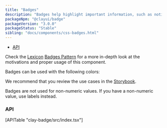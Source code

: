 ```yaml
---
title: "Badges"
description: "Badges help highlight important information, such as notifications or new and unread messages."
packageNpm: "@clayui/badge"
packageVersion: "3.0.0"
packageStatus: "Stable"
sibling: "docs/components/css-badges.html"
---
```



<div class="nav-toc-absolute">
<div class="nav-toc">

- [API](#api)

</div>
</div>

<div class="clay-site-alert alert alert-info">
	Check the <a href="https://liferay.design/lexicon/">Lexicon</a> <a href="https://liferay.design/lexicon/core-components/badges/">Badges Pattern</a> for a more in-depth look at the motivations and proper usage of this component.
</div>

Badges can be used with the following colors:

<Badge />

We recommend that you review the use cases in the <a href="https://storybook-clayui.netlify.com/?path=/story/claybadge--default">Storybook</a>.

<div class="clay-site-alert alert alert-warning">
    Badges are not used for non-numeric values. If you have a non-numeric value, use labels instead.
</div>

### API

<div>
    [APITable "clay-badge/src/index.tsx"]
</div>
